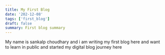 ```yaml
---
title: My First Blog
date: '202-12-08'
tags: ['first_blog']
draft: false
summary: First blog summary
---
```


My name is sankalp choudhary and i am writing my first blog here and want to learn in public and started my digital blog journey here 
